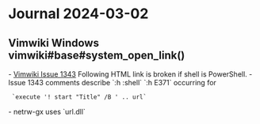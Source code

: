 = Journal 2024-03-02 =

== Vimwiki Windows vimwiki#base#system_open_link() ==

- [[https://github.com/vimwiki/vimwiki/issues/1343#issuecomment-1690936595|Vimwiki Issue 1343]] Following HTML link is broken if shell is PowerShell.
- Issue 1343 comments describe `:h :shell` `:h E371` occurring for
  `execute '! start "Title" /B ' .. url`
- netrw-gx uses `url.dll`

{{{vim
:!rundll32 url.dll,FileProtocolHandler 'url'
}}}

{{{powershell
"pwsh.exe" -c "start url"
}}}

{{{cmd
cmd.exe /c (start url)
}}}
